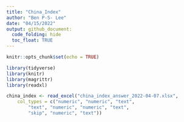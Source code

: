 ```yaml
---
title: "China_Index"
author: "Ben P-S- Lee"
date: "04/15/2022"
output: github_document:
  code_folding: hide
  toc_float: TRUE
---
```


```r
knitr::opts_chunk$set(echo = TRUE)
```

```r

library(tidyverse)
library(knitr)
library(magrittr)
library(readxl)

```

```r

china_index <- read_excel("china_index_answer_2022-04-07.xlsx", 
    col_types = c("numeric", "numeric", "text", 
        "text", "numeric", "numeric", "text", 
        "skip", "numeric", "text"))

```